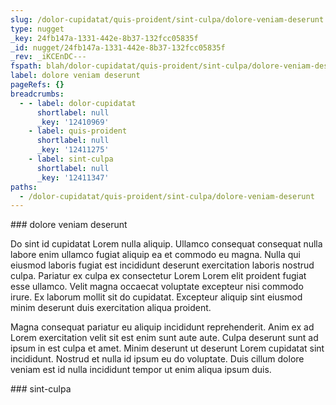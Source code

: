```yaml
---
slug: /dolor-cupidatat/quis-proident/sint-culpa/dolore-veniam-deserunt
type: nugget
_key: 24fb147a-1331-442e-8b37-132fcc05835f
_id: nugget/24fb147a-1331-442e-8b37-132fcc05835f
_rev: _iKCEnDC---
fspath: blah/dolor-cupidatat/quis-proident/sint-culpa/dolore-veniam-deserunt.md
label: dolore veniam deserunt
pageRefs: {}
breadcrumbs:
  - - label: dolor-cupidatat
      shortlabel: null
      _key: '12410969'
    - label: quis-proident
      shortlabel: null
      _key: '12411275'
    - label: sint-culpa
      shortlabel: null
      _key: '12411347'
paths:
  - /dolor-cupidatat/quis-proident/sint-culpa/dolore-veniam-deserunt
---
```


<NuggetArea>
<Nugget slug="/dolor-cupidatat/quis-proident/sint-culpa/dolore-veniam-deserunt" type="nugget" _key="24fb147a-1331-442e-8b37-132fcc05835f" _id="nugget/24fb147a-1331-442e-8b37-132fcc05835f" _rev="_iKCEnDC---" fspath="blah/dolor-cupidatat/quis-proident/sint-culpa/dolore-veniam-deserunt.md" label="dolore veniam deserunt" paths="/dolor-cupidatat/quis-proident/sint-culpa/dolore-veniam-deserunt">
<NuggetBody>
### dolore veniam deserunt

Do sint id cupidatat Lorem nulla aliquip. Ullamco consequat consequat nulla labore enim ullamco fugiat aliquip ea et commodo eu magna. Nulla qui eiusmod laboris fugiat est incididunt deserunt exercitation laboris nostrud culpa. Pariatur ex culpa ex consectetur Lorem Lorem elit proident fugiat esse ullamco. Velit magna occaecat voluptate excepteur nisi commodo irure. Ex laborum mollit sit do cupidatat. Excepteur aliquip sint eiusmod minim deserunt duis exercitation aliqua proident.

Magna consequat pariatur eu aliquip incididunt reprehenderit. Anim ex ad Lorem exercitation velit sit est enim sunt aute aute. Culpa deserunt sunt ad ipsum in est culpa et amet. Minim deserunt ut deserunt Lorem cupidatat sint incididunt. Nostrud et nulla id ipsum eu do voluptate. Duis cillum dolore veniam est id nulla incididunt tempor ut enim aliqua ipsum duis.

</NuggetBody>
<Breadcrumbs>
<Crumbs>
<Crumb _key="12410969" label="dolor-cupidatat" /><Crumb _key="12411275" label="quis-proident" /><Crumb _key="12411347" label="sint-culpa" />
</Crumbs>
</Breadcrumbs>
</Nugget>

<NuggetsInbound>
</NuggetsInbound>
<NuggetsOutbound>
</NuggetsOutbound>
</NuggetArea>
<PassagesInbound>
<Passage direction="inbound" type="passage" _key="12411347" _id="passage/12411347" _rev="_iKCEnD---_" label="sint-culpa" passage="sint-culpa" fspath="blah/dolor-cupidatat/quis-proident/sint-culpa" paths="/dolor-cupidatat/quis-proident/sint-culpa" slug="/dolor-cupidatat/quis-proident/sint-culpa">
<NuggetBody>
### sint-culpa

</NuggetBody>
<Breadcrumbs>
<Crumbs>
<Crumb _key="12410969" label="dolor-cupidatat" /><Crumb _key="12411275" label="quis-proident" />
</Crumbs>
</Breadcrumbs>
</Passage>

</PassagesInbound>
<PassagesOutbound>
</PassagesOutbound>